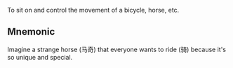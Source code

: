 To sit on and control the movement of a bicycle, horse, etc.

## Mnemonic

Imagine a strange horse (马奇) that everyone wants to ride (骑) because it's so unique and special.
